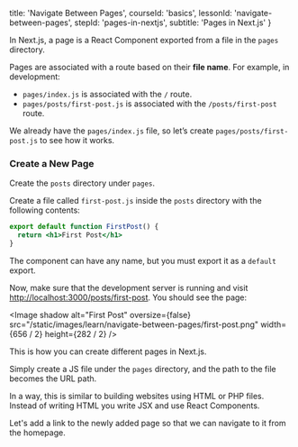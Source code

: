 
  title: 'Navigate Between Pages',
  courseId: 'basics',
  lessonId: 'navigate-between-pages',
  stepId: 'pages-in-nextjs',
  subtitle: 'Pages in Next.js'
}

In Next.js, a page is a React Component exported from a file in the `pages` directory.

Pages are associated with a route based on their **file name**. For example, in development:

- `pages/index.js` is associated with the `/` route.
- `pages/posts/first-post.js` is associated with the `/posts/first-post` route.

We already have the `pages/index.js` file, so let’s create `pages/posts/first-post.js` to see how it works.

### Create a New Page

Create the `posts` directory under `pages`.

Create a file called `first-post.js` inside the `posts` directory with the following contents:

```jsx
export default function FirstPost() {
  return <h1>First Post</h1>
}
```

The component can have any name, but you must export it as a `default` export.

Now, make sure that the development server is running and visit [http://localhost:3000/posts/first-post](http://localhost:3000/posts/first-post). You should see the page:

<Image
  shadow
  alt="First Post"
  oversize={false}
  src="/static/images/learn/navigate-between-pages/first-post.png"
  width={656 / 2}
  height={282 / 2}
/>

This is how you can create different pages in Next.js.

Simply create a JS file under the `pages` directory, and the path to the file becomes the URL path.

In a way, this is similar to building websites using HTML or PHP files. Instead of writing HTML you write JSX and use React Components.

Let's add a link to the newly added page so that we can navigate to it from the homepage.

